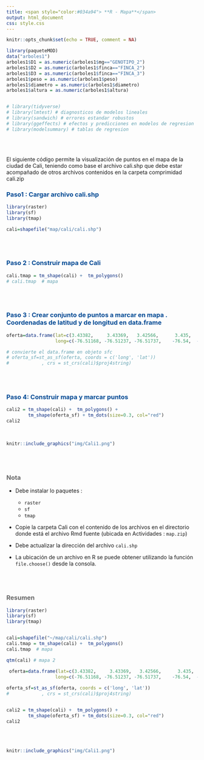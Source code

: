 ```yaml
---
title: <span style="color:#034a94"> **R - Mapa**</span>
output: html_document
css: style.css
---
```


```r
knitr::opts_chunk$set(echo = TRUE, comment = NA)

library(paqueteMOD)
data("arboles1")
arboles1$D1 = as.numeric(arboles1$mg=="GENOTIPO_2")
arboles1$D2 = as.numeric(arboles1$finca=="FINCA_2")
arboles1$D3 = as.numeric(arboles1$finca=="FINCA_3")
arboles1$peso = as.numeric(arboles1$peso)
arboles1$diametro = as.numeric(arboles1$diametro)
arboles1$altura = as.numeric(arboles1$altura)


# library(tidyverse)
# library(lmtest) # diagnosticos de modelos lineales
# library(sandwich) # errores estandar robustos
# library(ggeffects) # efectos y predicciones en modelos de regresion
# library(modelsummary) # tablas de regresion

```


</br></br>

El siguiente código permite la visualización de puntos en el mapa de la ciudad de Cali, teniendo como base el archivo cali.shp que debe estar acompañado de otros archivos contenidos en la carpeta comprimidad cali.zip


###  <span style="color:#034A94">**Paso1 : Cargar archivo cali.shp**</span>

```r
library(raster)
library(sf)
library(tmap)

cali=shapefile("map/cali/cali.shp")
```


</br></br>

###  <span style="color:#034A94">**Paso 2 : Construir mapa de Cali**</span>

```r
cali.tmap = tm_shape(cali) +  tm_polygons()
# cali.tmap  # mapa
```


</br></br>

###  <span style="color:#034A94">**Paso 3 : Crear conjunto de puntos a marcar en mapa . Coordenadas de latitud y de longitud en data.frame**</span>


```r
oferta=data.frame(lat=c(3.43382,     3.43369,   3.42566,      3.435,   3.45891),
                  long=c(-76.51168, -76.51237, -76.51737,    -76.54,  -76.5135))

# convierte el data.frame en objeto sfc 
# oferta_sf=st_as_sf(oferta, coords = c('long', 'lat'))
#            , crs = st_crs(cali)$proj4string)
```



</br></br>

###  <span style="color:#034A94">**Paso 4: Construir mapa y marcar puntos**</span>

```r
cali2 = tm_shape(cali) +  tm_polygons() + 
        tm_shape(oferta_sf) + tm_dots(size=0.3, col="red")
cali2 


```


</br>

```r
knitr::include_graphics("img/Cali1.png")
```

</br></br>

<div class="content-box-gray">
### <span style="color:#686868"> **Nota**</span>

* Debe instalar lo paquetes : 
  + `raster`
  + `sf`
  + `tmap`
  
* Copie la carpeta Cali con el contenido de los archivos en el directorio donde está el archivo Rmd fuente (ubicada en Actividades : `map.zip`)

* Debe actualizar la dirección del archivo `cali.shp`

* La ubicación de un archivo en R se puede obtener utilizando la función  `file.choose()` desde la consola. 

</div>

</br></br>

<div class="content-box-gray">
### <span style="color:#686868"> **Resumen**</span>


```r
library(raster)
library(sf)
library(tmap)


cali=shapefile("~/map/cali/cali.shp")
cali.tmap = tm_shape(cali) +  tm_polygons()
cali.tmap  # mapa

qtm(cali) # mapa 2

 oferta=data.frame(lat=c(3.43382,     3.43369,   3.42566,      3.435,   3.45891),
                  long=c(-76.51168, -76.51237, -76.51737,    -76.54,  -76.5135))
 
oferta_sf=st_as_sf(oferta, coords = c('long', 'lat'))
#            , crs = st_crs(cali)$proj4string)


cali2 = tm_shape(cali) +  tm_polygons() + 
        tm_shape(oferta_sf) + tm_dots(size=0.3, col="red")
cali2 
```

<div>


</br></br>

```r
knitr::include_graphics("img/Cali1.png")
```
